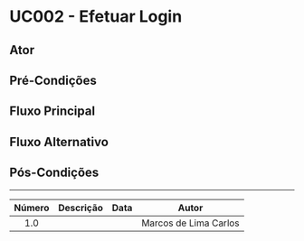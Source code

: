 

# UC002 - Efetuar Login

## Ator

## Pré-Condições

## Fluxo Principal

## Fluxo Alternativo

## Pós-Condições 

---

| Número | Descrição | Data  |         Autor         |
| :----: | :-------: | :---: | :-------------------: |
|  1.0   |           |       | Marcos de Lima Carlos |
